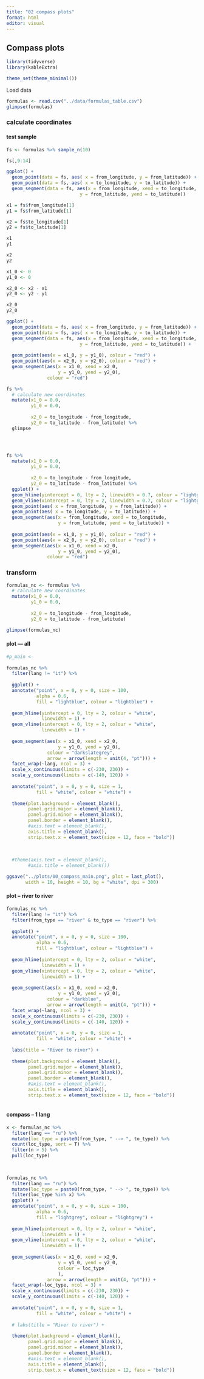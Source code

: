 ```yaml
---
title: "02 compass plots"
format: html
editor: visual
---
```


## Compass plots 

```r
library(tidyverse)
library(kableExtra)

theme_set(theme_minimal())
```

Load data

```r
formulas <- read.csv("../data/formulas_table.csv")
glimpse(formulas)
```

### calculate coordinates

#### test sample

```r
fs <- formulas %>% sample_n(10)

fs[,9:14]

ggplot() + 
  geom_point(data = fs, aes( x = from_longitude, y = from_latitude)) + 
  geom_point(data = fs, aes( x = to_longitude, y = to_latitude)) + 
  geom_segment(data = fs, aes(x = from_longitude, xend = to_longitude,
                           y = from_latitude, yend = to_latitude))
```

```r

x1 = fs$from_longitude[1]
y1 = fs$from_latitude[1]

x2 = fs$to_longitude[1]
y2 = fs$to_latitude[1]

x1
y1

x2
y2

x1_0 <- 0
y1_0 <- 0

x2_0 <- x2 - x1
y2_0 <- y2 - y1

x2_0
y2_0
```

```r
ggplot() + 
  geom_point(data = fs, aes( x = from_longitude, y = from_latitude)) + 
  geom_point(data = fs, aes( x = to_longitude, y = to_latitude)) + 
  geom_segment(data = fs, aes(x = from_longitude, xend = to_longitude,
                           y = from_latitude, yend = to_latitude)) + 
  
  geom_point(aes(x = x1_0, y = y1_0), colour = "red") + 
  geom_point(aes(x = x2_0, y = y2_0), colour = "red") + 
  geom_segment(aes(x = x1_0, xend = x2_0,
                   y = y1_0, yend = y2_0), 
               colour = "red")

```

```r
fs %>% 
  # calculate new coordinates
  mutate(x1_0 = 0.0,
         y1_0 = 0.0,
         
         x2_0 = to_longitude - from_longitude,
         y2_0 = to_latitude - from_latitude) %>% 
  glimpse




fs %>% 
  mutate(x1_0 = 0.0,
         y1_0 = 0.0,
         
         x2_0 = to_longitude - from_longitude,
         y2_0 = to_latitude - from_latitude) %>%
  ggplot() + 
  geom_hline(yintercept = 0, lty = 2, linewidth = 0.7, colour = "lightgray") + 
  geom_vline(xintercept = 0, lty = 2, linewidth = 0.7, colour = "lightgray") + 
  geom_point(aes( x = from_longitude, y = from_latitude)) + 
  geom_point(aes( x = to_longitude, y = to_latitude)) + 
  geom_segment(aes(x = from_longitude, xend = to_longitude, 
                   y = from_latitude, yend = to_latitude)) + 
  
  geom_point(aes(x = x1_0, y = y1_0), colour = "red") + 
  geom_point(aes(x = x2_0, y = y2_0), colour = "red") + 
  geom_segment(aes(x = x1_0, xend = x2_0,
                   y = y1_0, yend = y2_0), 
               colour = "red") 
```

### transform

```r
formulas_nc <- formulas %>% 
  # calculate new coordinates
  mutate(x1_0 = 0.0,
         y1_0 = 0.0,
         
         x2_0 = to_longitude - from_longitude,
         y2_0 = to_latitude - from_latitude)

glimpse(formulas_nc)
```

#### plot — all

```r
#p_main <- 
  
formulas_nc %>% 
  filter(lang != "it") %>% 
  
  ggplot() + 
  annotate("point", x = 0, y = 0, size = 100, 
           alpha = 0.6, 
           fill = "lightblue", colour = "lightblue") + 
  
  geom_hline(yintercept = 0, lty = 2, colour = "white", 
             linewidth = 1) + 
  geom_vline(xintercept = 0, lty = 2, colour = "white", 
             linewidth = 1) + 
  
  geom_segment(aes(x = x1_0, xend = x2_0,
                   y = y1_0, yend = y2_0), 
               colour = "darkslategrey",
               arrow = arrow(length = unit(4, "pt"))) + 
  facet_wrap(~lang, ncol = 3) + 
  scale_x_continuous(limits = c(-230, 230)) + 
  scale_y_continuous(limits = c(-140, 120)) + 
  
  annotate("point", x = 0, y = 0, size = 1,
           fill = "white", colour = "white") + 
  
  theme(plot.background = element_blank(),
        panel.grid.major = element_blank(),
        panel.grid.minor = element_blank(),
        panel.border = element_blank(), 
        #axis.text = element_blank(), 
        axis.title = element_blank(),
        strip.text.x = element_text(size = 12, face = "bold"))
  
  
  
  #theme(axis.text = element_blank(), 
        #axis.title = element_blank()) 

```

```r
ggsave("../plots/00_compass_main.png", plot = last_plot(), 
       width = 10, height = 10, bg = "white", dpi = 300)
```

#### plot – river to river

```r
formulas_nc %>% 
  filter(lang != "it") %>% 
  filter(from_type == "river" & to_type == "river") %>% 
  
  ggplot() + 
  annotate("point", x = 0, y = 0, size = 100, 
           alpha = 0.6, 
           fill = "lightblue", colour = "lightblue") + 
  
  geom_hline(yintercept = 0, lty = 2, colour = "white", 
             linewidth = 1) + 
  geom_vline(xintercept = 0, lty = 2, colour = "white", 
             linewidth = 1) + 
  
  geom_segment(aes(x = x1_0, xend = x2_0,
                   y = y1_0, yend = y2_0), 
               colour = "darkblue",
               arrow = arrow(length = unit(4, "pt"))) + 
  facet_wrap(~lang, ncol = 3) + 
  scale_x_continuous(limits = c(-230, 230)) + 
  scale_y_continuous(limits = c(-140, 120)) + 
  
  annotate("point", x = 0, y = 0, size = 1,
           fill = "white", colour = "white") + 
  
  labs(title = "River to river") + 
  
  theme(plot.background = element_blank(),
        panel.grid.major = element_blank(),
        panel.grid.minor = element_blank(),
        panel.border = element_blank(), 
        #axis.text = element_blank(), 
        axis.title = element_blank(),
        strip.text.x = element_text(size = 12, face = "bold"))
  
```

#### compass – 1 lang

```r
x <- formulas_nc %>% 
  filter(lang == "ru") %>% 
  mutate(loc_type = paste0(from_type, " --> ", to_type)) %>% 
  count(loc_type, sort = T) %>% 
  filter(n > 5) %>% 
  pull(loc_type)
  
  

formulas_nc %>% 
  filter(lang == "ru") %>% 
  mutate(loc_type = paste0(from_type, " --> ", to_type)) %>% 
  filter(loc_type %in% x) %>% 
  ggplot() + 
  annotate("point", x = 0, y = 0, size = 100, 
           alpha = 0.6, 
           fill = "lightgrey", colour = "lightgrey") + 
  
  geom_hline(yintercept = 0, lty = 2, colour = "white", 
             linewidth = 1) + 
  geom_vline(xintercept = 0, lty = 2, colour = "white", 
             linewidth = 1) + 
  
  geom_segment(aes(x = x1_0, xend = x2_0,
                   y = y1_0, yend = y2_0,
                   colour = loc_type
                   ),
               arrow = arrow(length = unit(4, "pt"))) + 
  facet_wrap(~loc_type, ncol = 3) + 
  scale_x_continuous(limits = c(-230, 230)) + 
  scale_y_continuous(limits = c(-140, 120)) + 
  
  annotate("point", x = 0, y = 0, size = 1,
           fill = "white", colour = "white") + 
  
  # labs(title = "River to river") + 
  
  theme(plot.background = element_blank(),
        panel.grid.major = element_blank(),
        panel.grid.minor = element_blank(),
        panel.border = element_blank(), 
        #axis.text = element_blank(), 
        axis.title = element_blank(),
        strip.text.x = element_text(size = 12, face = "bold"))
  
```
